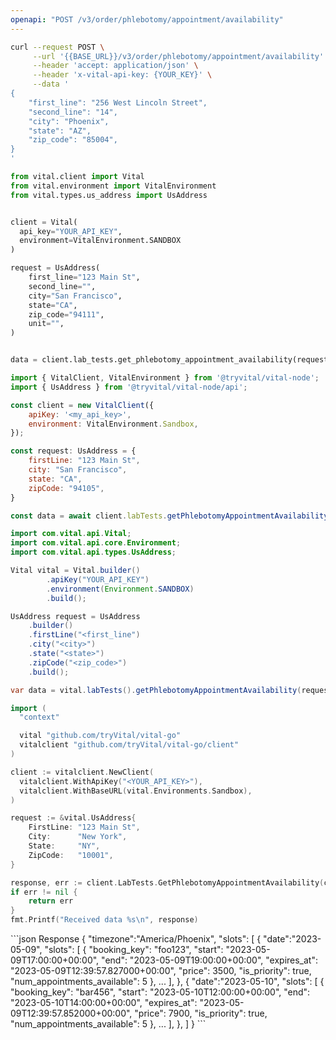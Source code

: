 ```yaml
---
openapi: "POST /v3/order/phlebotomy/appointment/availability"
---
```


<RequestExample>

```bash cURL
curl --request POST \
     --url '{{BASE_URL}}/v3/order/phlebotomy/appointment/availability' \
     --header 'accept: application/json' \
     --header 'x-vital-api-key: {YOUR_KEY}' \
     --data '
{
    "first_line": "256 West Lincoln Street",
    "second_line": "14",
    "city": "Phoenix",
    "state": "AZ",
    "zip_code": "85004",
}
'
```

```python Python
from vital.client import Vital
from vital.environment import VitalEnvironment
from vital.types.us_address import UsAddress


client = Vital(
  api_key="YOUR_API_KEY",
  environment=VitalEnvironment.SANDBOX
)

request = UsAddress(
    first_line="123 Main St",
    second_line="",
    city="San Francisco",
    state="CA",
    zip_code="94111",
    unit="",
)


data = client.lab_tests.get_phlebotomy_appointment_availability(request=request)
```

```javascript Node
import { VitalClient, VitalEnvironment } from '@tryvital/vital-node';
import { UsAddress } from '@tryvital/vital-node/api';

const client = new VitalClient({
    apiKey: '<my_api_key>',
    environment: VitalEnvironment.Sandbox,
});

const request: UsAddress = {
    firstLine: "123 Main St",
    city: "San Francisco",
    state: "CA",
    zipCode: "94105",
}

const data = await client.labTests.getPhlebotomyAppointmentAvailability(request);
```


```java Java
import com.vital.api.Vital;
import com.vital.api.core.Environment;
import com.vital.api.types.UsAddress;

Vital vital = Vital.builder()
        .apiKey("YOUR_API_KEY")
        .environment(Environment.SANDBOX)
        .build();

UsAddress request = UsAddress
    .builder()
    .firstLine("<first_line")
    .city("<city>")
    .state("<state>")
    .zipCode("<zip_code>")
    .build();

var data = vital.labTests().getPhlebotomyAppointmentAvailability(request);
```

```go Go
import (
  "context"

  vital "github.com/tryVital/vital-go"
  vitalclient "github.com/tryVital/vital-go/client"
)

client := vitalclient.NewClient(
  vitalclient.WithApiKey("<YOUR_API_KEY>"),
  vitalclient.WithBaseURL(vital.Environments.Sandbox),
)

request := &vital.UsAddress{
    FirstLine: "123 Main St",
    City:      "New York",
    State:     "NY",
    ZipCode:   "10001",
}

response, err := client.LabTests.GetPhlebotomyAppointmentAvailability(context.TODO(), request)
if err != nil {
    return err
}
fmt.Printf("Received data %s\n", response)
```

</RequestExample>

<ResponseExample>
```json Response
{
    "timezone":"America/Phoenix",
    "slots": [
        {
            "date":"2023-05-09",
            "slots": [
                {
                    "booking_key": "foo123",
                    "start": "2023-05-09T17:00:00+00:00",
                    "end": "2023-05-09T19:00:00+00:00",
                    "expires_at": "2023-05-09T12:39:57.827000+00:00",
                    "price": 3500,
                    "is_priority": true,
                    "num_appointments_available": 5
                },
                ...
            ],
        },
        {
            "date":"2023-05-10",
            "slots": [
                {
                    "booking_key": "bar456",
                    "start": "2023-05-10T12:00:00+00:00",
                    "end": "2023-05-10T14:00:00+00:00",
                    "expires_at": "2023-05-09T12:39:57.852000+00:00",
                    "price": 7900,
                    "is_priority": true,
                    "num_appointments_available": 5
                },
                ...
            ],
        },
    ]
}
```
</ResponseExample>
